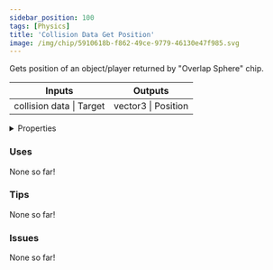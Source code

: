```yaml
---
sidebar_position: 100
tags: [Physics]
title: 'Collision Data Get Position'
image: /img/chip/5910618b-f862-49ce-9779-46130e47f985.svg
---
```


Gets position of an object/player returned by "Overlap Sphere" chip.



<IChip uuid="5910618b-f862-49ce-9779-46130e47f985"/>

<table><thead><tr><th>Inputs</th><th>Outputs</th></tr></thead><tbody><tr><td>collision data | Target</td><td>vector3 | Position</td></tr></tbody></table>

<details>
  <summary>Properties</summary>
  <div>
    <div>
    <table>
      <tbody>
        <tr>
          <td>Is beta required?</td>
          <td>No</td>
        </tr>
        <tr>
          <td>Is chip a trolling risk?</td>
          <td>No</td>
        </tr>
        <tr>
          <td>Is chip a role assignment risk?</td>
          <td>No</td>
        </tr>
        <tr>
          <td>Chip UUID</td>
          <td>5910618b-f862-49ce-9779-46130e47f985</td>
        </tr>
        <tr>
          <td>Room availability</td>
          <td>Available everywhere</td>
        </tr>
      </tbody>
    </table>
    </div>
  </div>
</details>

### Uses

None so far!

### Tips

None so far!

### Issues

None so far!
